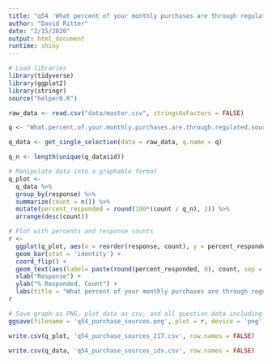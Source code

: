 ```yaml
---
title: "q54 'What percent of your monthly purchases are through regulated sources (dispensary, retail establishment, caregiver/authorized private cultivator)?'"
author: "David Ritter"
date: "2/15/2020"
output: html_document
runtime: shiny
---
```


```r
# Load libraries
library(tidyverse)
library(ggplot2)
library(stringr)
source("helper0.R")
```

```r
raw_data <- read.csv("data/master.csv", stringsAsFactors = FALSE)
```

```r
q <- "What.percent.of.your.monthly.purchases.are.through.regulated.sources..dispensary..retail.establishment..caregiver.authorized.private.cultivator.."

q_data <- get_single_selection(data = raw_data, q.name = q)

q_n <- length(unique(q_data$id))
```

```r
# Manipulate data into a graphable format
q_plot <-
  q_data %>%
  group_by(response) %>%
  summarize(count = n()) %>%
  mutate(percent_responded = round(100*(count / q_n), 2)) %>%
  arrange(desc(count))
```

```r
# Plot with percents and response counts
r <- 
  ggplot(q_plot, aes(x = reorder(response, count), y = percent_responded)) +
  geom_bar(stat = 'identity') +
  coord_flip() +
  geom_text(aes(label= paste(round(percent_responded, 0), count, sep = "%:"))) +
  xlab("Response") +
  ylab("% Responded, Count") +
  labs(title = "What percent of your monthly purchases are through regulated sources (dispensary, retail establishment, caregiver/authorized private cultivator)?", subtitle = q_n)
r
```

```r
# Save graph as PNG, plot data as csv, and all question data including response IDs as csv (save question n and N at end of plot file as "_x.x")
ggsave(filename = 'q54_purchase_sources.png', plot = r, device = 'png')

write.csv(q_plot, 'q54_purchase_sources_217.csv', row.names = FALSE)

write.csv(q_data, 'q54_purchase_sources_ids.csv', row.names = FALSE)
```
